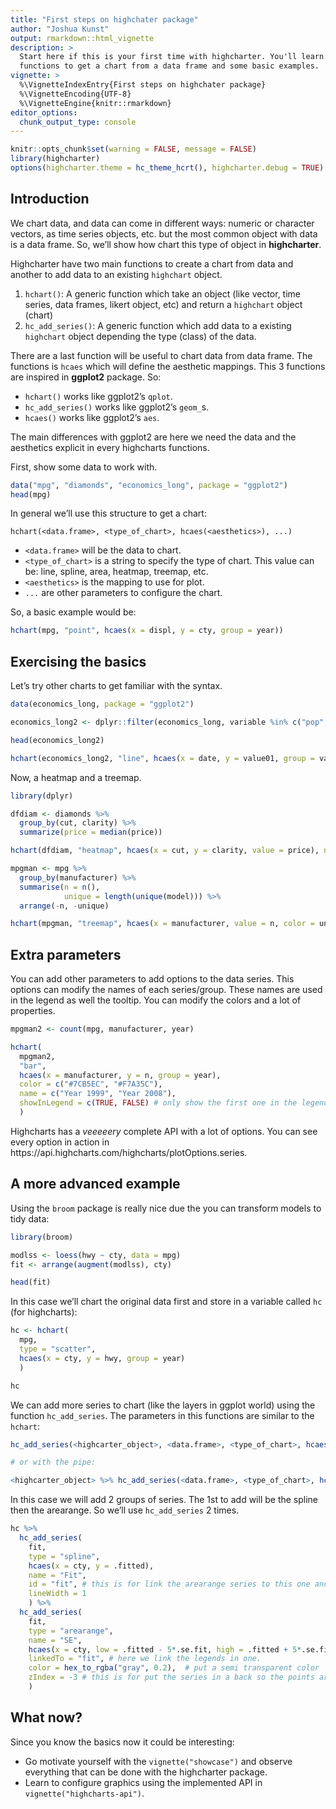 ```yaml
---
title: "First steps on highchater package"
author: "Joshua Kunst"
output: rmarkdown::html_vignette
description: >
  Start here if this is your first time with highcharter. You'll learn the main   
  functions to get a chart from a data frame and some basic examples.
vignette: >
  %\VignetteIndexEntry{First steps on highchater package}
  %\VignetteEncoding{UTF-8}
  %\VignetteEngine{knitr::rmarkdown}
editor_options: 
  chunk_output_type: console
---
```


```r
knitr::opts_chunk$set(warning = FALSE, message = FALSE)
library(highcharter)
options(highcharter.theme = hc_theme_hcrt(), highcharter.debug = TRUE)
```

## Introduction

We chart data, and data can come in different ways: numeric or character vectors,
as time series objects, etc. but the most common object with data is a data 
frame. So, we'll show how  chart this type of object in __highcharter__.

Highcharter have two main functions to create a chart from data and another
to add data to an existing `highchart` object.

1. `hchart()`: A generic function which take an object (like vector, time series,
data frames, likert object, etc) and return a `highchart` object (chart)
2. `hc_add_series()`: A generic function which add data to a existing
`highchart` object depending the type (class) of the data.

There are a last function will be useful to chart data from data frame. The 
functions is `hcaes` which will define the aesthetic mappings. This 3 functions
are inspired in __ggplot2__ package. So:

- `hchart()` works like ggplot2's `qplot`.
- `hc_add_series()` works like ggplot2's `geom_`s.
- `hcaes()` works like ggplot2's `aes`.

The main differences with ggplot2 are here we need the data and the aesthetics
explicit in every highcharts functions. 

First, show some data to work with.

```r
data("mpg", "diamonds", "economics_long", package = "ggplot2")
head(mpg)
```

In general we'll use this structure to get a chart:

```
hchart(<data.frame>, <type_of_chart>, hcaes(<aesthetics>), ...)
```

- `<data.frame>` will be the data to chart.
- `<type_of_chart>` is a string to specify the type of chart. This value can 
be: line, spline, area, heatmap, treemap, etc.
- `<aesthetics>` is the mapping to use for plot.
- `...` are other parameters to configure the chart.

So, a basic example would be:

```r
hchart(mpg, "point", hcaes(x = displ, y = cty, group = year))
```

## Exercising the basics

Let's try other charts to get familiar with the syntax.

```r
data(economics_long, package = "ggplot2")

economics_long2 <- dplyr::filter(economics_long, variable %in% c("pop", "uempmed", "unemploy"))

head(economics_long2)

hchart(economics_long2, "line", hcaes(x = date, y = value01, group = variable))
```

Now, a heatmap and a treemap.

```r
library(dplyr)

dfdiam <- diamonds %>% 
  group_by(cut, clarity) %>%
  summarize(price = median(price))

hchart(dfdiam, "heatmap", hcaes(x = cut, y = clarity, value = price), name = "Median Price") 

mpgman <- mpg %>% 
  group_by(manufacturer) %>% 
  summarise(n = n(),
            unique = length(unique(model))) %>% 
  arrange(-n, -unique)

hchart(mpgman, "treemap", hcaes(x = manufacturer, value = n, color = unique))
```

## Extra parameters

You can add other parameters to add options to the data series. This options
can modify the names of each series/group. These names are used in the legend
as well the tooltip. You can modify the colors and a lot of properties.

```r
mpgman2 <- count(mpg, manufacturer, year)

hchart(
  mpgman2, 
  "bar",
  hcaes(x = manufacturer, y = n, group = year),
  color = c("#7CB5EC", "#F7A35C"),
  name = c("Year 1999", "Year 2008"),
  showInLegend = c(TRUE, FALSE) # only show the first one in the legend
  )
```

Highcharts has a _veeeeery_ complete API with a lot of options. You can 
see every option in action in https://api.highcharts.com/highcharts/plotOptions.series.

## A more advanced example

Using the `broom` package is really nice due the you can transform 
models to tidy data:

```r
library(broom)

modlss <- loess(hwy ~ cty, data = mpg)
fit <- arrange(augment(modlss), cty)

head(fit)
```

In this case we'll chart the original data first and store in a variable called
`hc` (for highcharts):

```r
hc <- hchart(
  mpg,
  type = "scatter",
  hcaes(x = cty, y = hwy, group = year)
  )

hc
```

We can add more series to chart (like the layers in ggplot world) using the
function `hc_add_series`. The parameters in this functions are similar to
the `hchart`:


```r
hc_add_series(<highcarter_object>, <data.frame>, <type_of_chart>, hcaes(<aesthetics>), ...)

# or with the pipe:

<highcarter_object> %>% hc_add_series(<data.frame>, <type_of_chart>, hcaes(<aesthetics>), ...)

```

In this case we will add 2 groups of series. The 1st to add will be the 
spline then the arearange. So we'll use `hc_add_series` 2 times.

```r
hc %>%
  hc_add_series(
    fit,
    type = "spline",
    hcaes(x = cty, y = .fitted),
    name = "Fit",
    id = "fit", # this is for link the arearange series to this one and have one legend
    lineWidth = 1 
    ) %>% 
  hc_add_series(
    fit,
    type = "arearange",
    name = "SE",
    hcaes(x = cty, low = .fitted - 5*.se.fit, high = .fitted + 5*.se.fit),
    linkedTo = "fit", # here we link the legends in one.
    color = hex_to_rgba("gray", 0.2),  # put a semi transparent color
    zIndex = -3 # this is for put the series in a back so the points are showed first
    )
```

## What now?

Since you know the basics now it could be interesting:

- Go motivate yourself with the `vignette("showcase")` and observe everything that can be 
done with the highcharter package.
- Learn to configure graphics using the implemented API in `vignette("highcharts-api")`.

